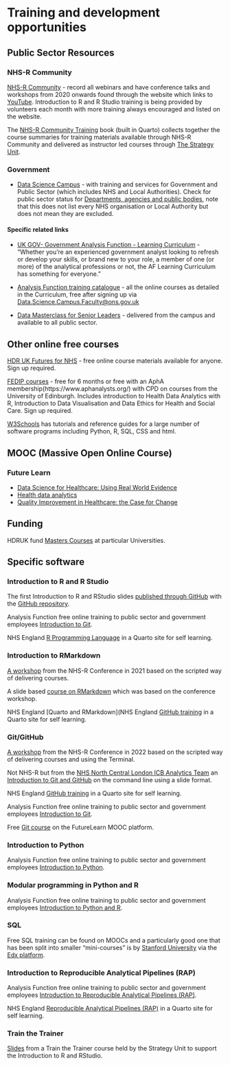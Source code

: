 # Training and development opportunities

## Public Sector Resources 

### NHS-R Community
[NHS-R Community](https://nhsrcommunity.com/) - record all webinars and have conference talks and workshops from 2020 onwards found through the website which links to [YouTube](https://nhsrcommunity.com/). Introduction to R and R Studio training is being provided by volunteers each month with more training always encouraged and listed on the website.

The [NHS-R Community Training](https://nhs-r-community.github.io/NHSR-training/) book (built in Quarto) collects together the course summaries for training materials available through NHS-R Community and delivered as instructor led courses through [The Strategy Unit](https://nhs-r-community.github.io/NHSR-training/strategy-unit.html).

### Government
* [Data Science Campus](https://datasciencecampus.ons.gov.uk/) - with training and services for Government and Public Sector (which includes NHS and Local Authorities). Check for public sector status for [Departments, agencies and public bodies](https://www.gov.uk/government/organisations), note that this does not list every NHS organisation or Local Authority but does not mean they are excluded.

#### Specific related links

* [UK GOV- Government Analysis Function - Learning Curriculum](https://www.gov.uk/guidance/government-analysis-function-af-learning-curriculum) - “Whether you’re an experienced government analyst looking to refresh or develop your skills, or brand new to your role, a member of one (or more) of the analytical professions or not, the AF Learning Curriculum has something for everyone.”

* [Analysis Function training catalogue](https://analysisfunction.civilservice.gov.uk/training-courses/) - all the online courses as detailed in the Curriculum, free after signing up via [Data.Science.Campus.Faculty@ons.gov.uk](mailto:Data.Science.Campus.Faculty@ons.gov.uk)

* [Data Masterclass for Senior Leaders](https://datasciencecampus.ons.gov.uk/capability/data-masterclass-for-senior-leaders/) - delivered from the campus and available to all public sector. 

## Other online free courses

[HDR UK Futures for NHS](https://www.hdruk.ac.uk/futures-nhs/) - free online course materials available for anyone. Sign up required.

[FEDIP courses](https://www.fedip.org/fedip-hub) - free for 6 months or free with an AphA membership(https://www.aphanalysts.org/) with CPD on courses from the University of Edinburgh. Includes introduction to Health Data Analytics with R, Introduction to Data Visualisation and Data Ethics for Health and Social Care. Sign up required.

[W3Schools](https://www.w3schools.com/) has tutorials and reference guides for a large number of software programs including Python, R, SQL, CSS and html.

## MOOC (Massive Open Online Course)

### Future Learn

* [Data Science for Healthcare: Using Real World Evidence](https://www.futurelearn.com/courses/data-science-healthcare)
* [Health data analytics](https://www.futurelearn.com/courses/eit-health-data-analytics)
* [Quality Improvement in Healthcare: the Case for Change](https://www.futurelearn.com/courses/quality-improvement)

## Funding 

HDRUK fund [Masters Courses](https://www.hdruk.ac.uk/careers-in-health-data-science/further-education/masters-programme/) at particular Universities. 

## Specific software

### Introduction to R and R Studio

The first Introduction to R and RStudio slides [published through GitHub](https://nhs-r-community.github.io/intro_r/) with the [GitHub repository](https://github.com/nhs-r-community/intro_r).

Analysis Function free online training to public sector and government employees [Introduction to Git](https://analysisfunction.civilservice.gov.uk/training/introduction-to-r/).

NHS England [R Programming Language](https://nhsengland.github.io/nhs-r-reporting/tutorials/r-language.html) in a Quarto site for self learning.

### Introduction to RMarkdown

[A workshop](https://github.com/nhs-r-community/intro_rmd) from the NHS-R Conference in 2021 based on the scripted way of delivering courses.

A slide based [course on RMarkdown](https://github.com/nhs-r-community/rmarkdown_intro) which was based on the conference workshop.

NHS England [Quarto and RMarkdown](NHS England [GitHub training](https://nhsengland.github.io/nhs-r-reporting/tutorials/github.html) in a Quarto site for self learning.

### Git/GitHub

[A workshop](https://github.com/nhs-r-community/git_training) from the NHS-R Conference in 2022 based on the scripted way of delivering courses and using the Terminal.

Not NHS-R but from the [NHS North Central London ICB Analytics Team](https://github.com/ncl-icb-analytics) an [Introduction to Git and GitHub](https://ncl-icb-analytics.github.io/intro_to_git/intro_slides.html#1) on the command line using a slide format.

NHS England [GitHub training](https://nhsengland.github.io/nhs-r-reporting/tutorials/github.html) in a Quarto site for self learning.

Analysis Function free online training to public sector and government employees [Introduction to Git](https://analysisfunction.civilservice.gov.uk/training/introduction-to-git/).

Free [Git course](https://www.futurelearn.com/courses/collaborative-coding-with-git) on the FutureLearn MOOC platform.

### Introduction to Python

Analysis Function free online training to public sector and government employees [Introduction to Python](https://analysisfunction.civilservice.gov.uk/training/introduction-to-python/).

### Modular programming in Python and R

Analysis Function free online training to public sector and government employees [Introduction to Python and R](https://analysisfunction.civilservice.gov.uk/training/modular-programming-in-python-and-r/).

### SQL

Free SQL training can be found on MOOCs and a particularly good one that has been split into smaller "mini-courses" is by [Stanford University](https://online.stanford.edu/courses/soe-ydatabases-databases) via the [Edx platform](https://www.edx.org/learn/sql). 

### Introduction to Reproducible Analytical Pipelines (RAP)

Analysis Function free online training to public sector and government employees [Introduction to Reproducible Analytical Pipelines (RAP)](https://analysisfunction.civilservice.gov.uk/training/introduction-to-reproducible-analytical-pipelines-rap/).

NHS England [Reproducible Analytical Pipelines (RAP)](https://nhsengland.github.io/nhs-r-reporting/tutorials/rap.html) in a Quarto site for self learning.

### Train the Trainer

[Slides](https://github.com/nhs-r-community/train_the_trainer) from a Train the Trainer course held by the Strategy Unit to support the Introduction to R and RStudio.
